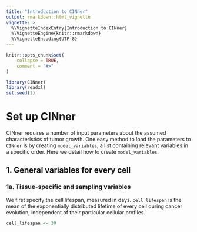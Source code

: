 ```yaml
---
title: "Introduction to CINner"
output: rmarkdown::html_vignette
vignette: >
  %\VignetteIndexEntry{Introduction to CINner}
  %\VignetteEngine{knitr::rmarkdown}
  %\VignetteEncoding{UTF-8}
---
```


```r
knitr::opts_chunk$set(
    collapse = TRUE,
    comment = "#>"
)
```

```r
library(CINner)
library(readxl)
set.seed(1)
```

# Set up CINner

CINner requires a number of input parameters about the assumed characteristics of tumor growth. 
One easy method to load the parameters to `CINner` is by creating `model_variables`, 
a list containing relevant variables in a specific order.
Here we detail how to create `model_variables`.

## 1. General variables for every cell

### 1a. Tissue-specific and sampling variables

We first specify the cell lifespan, measured in days.
`cell_lifespan` is the mean of the exponentially distributed lifetime of every cell during cancer evolution, 
independent of their particular cellular profiles.

```r
cell_lifespan <- 30
```
